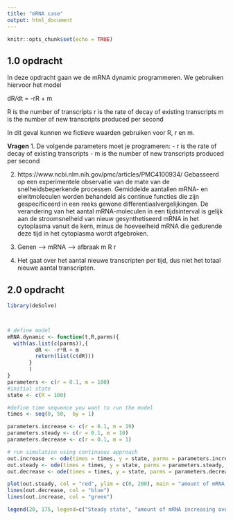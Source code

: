 ```yaml
---
title: "mRNA case"
output: html_document
---
```


```r
knitr::opts_chunk$set(echo = TRUE)
```

## 1.0 opdracht
In deze opdracht gaan we de mRNA dynamic programmeren. We gebruiken hiervoor het model

dR/dt = -rR + m

R is the number of transcripts
r is the rate of decay of existing transcripts
m is the number of new transcripts produced per second

In dit geval kunnen we fictieve waarden gebruiken voor R, r en m.

**Vragen**
1. De volgende parameters moet je programeren:
- r is the rate of decay of existing transcripts
- m is the number of new transcripts produced per second

2.
https://www.ncbi.nlm.nih.gov/pmc/articles/PMC4100934/ 
Gebasseerd op een experimentele observatie van de mate van de snelheidsbeperkende processen.
Gemiddelde aantallen mRNA- en eiwitmoleculen worden behandeld als continue functies die zijn gespecificeerd in een reeks gewone differentiaalvergelijkingen. De verandering van het aantal mRNA-moleculen in een tijdsinterval is gelijk aan de stroomsnelheid van nieuw gesynthetiseerd mRNA in het cytoplasma vanuit de kern, minus de hoeveelheid mRNA die gedurende deze tijd in het cytoplasma wordt afgebroken.

3.
Genen   -->   mRNA    -->   afbraak
         m      R      r

4.
Het gaat over het aantal nieuwe transcripten per tijd, dus niet het totaal nieuwe aantal transcripten.


## 2.0 opdracht
```r
library(deSolve)



# define model 
mRNA.dynamic <- function(t,R,parms){
  with(as.list(c(parms)),{
         dR <- -r*R + m
         return(list(c(dR)))
       }
       )
}
parameters <- c(r = 0.1, m = 100)
#initial state
state <- c(R = 100)

#define time sequence you want to run the model
times <- seq(0, 50,  by = 1)

parameters.increase <- c(r = 0.1, m = 19)
parameters.steady <- c(r = 0.1, m = 10)
parameters.decrease <- c(r = 0.1, m = 1)

# run simulation using continuous approach
out.increase  <- ode(times = times, y = state, parms = parameters.increase, func = mRNA.dynamic, method = "euler")
out.steady <- ode(times = times, y = state, parms = parameters.steady, func = mRNA.dynamic, method = "euler")
out.decrease <- ode(times = times, y = state, parms = parameters.decrease, func = mRNA.dynamic, method = "euler")

plot(out.steady, col = "red", ylim = c(0, 200), main = "amount of mRNA transcripts over time", ylab = "Number of transcripts", xlab = "timepoints")
lines(out.decrease, col = "blue")
lines(out.increase, col = "green")

legend(20, 175, legend=c("Steady state", "amount of mRNA increasing over time", "amount of mRNA decreasing over time"), fill = c("red", "green", "blue"))
```